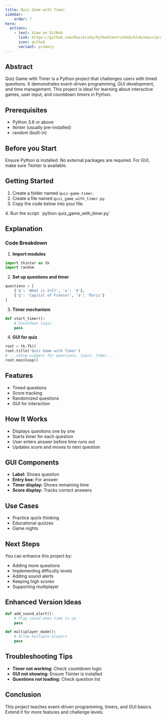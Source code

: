 ```yaml
---
title: Quiz Game with Timer
sidebar:
    order: 7
hero:
  actions:
    - text: View on GitHub
      link: https://github.com/Ravikisha/PythonCentralHub/blob/main/projects/intermediate/quiz_game_with_timer.py
      icon: github
      variant: primary
---
```


## Abstract
Quiz Game with Timer is a Python project that challenges users with timed questions. It demonstrates event-driven programming, GUI development, and time management. This project is ideal for learning about interactive games, user input, and countdown timers in Python.

## Prerequisites
- Python 3.6 or above
- tkinter (usually pre-installed)
- random (built-in)

## Before you Start
Ensure Python is installed. No external packages are required. For GUI, make sure Tkinter is available.

## Getting Started
1. Create a folder named `quiz-game-timer`.
2. Create a file named `quiz_game_with_timer.py`.
3. Copy the code below into your file.
<FileCode file="projects/intermediate/quiz_game_with_timer.py" lang="python" title="Quiz Game with Timer" />
4. Run the script: `python quiz_game_with_timer.py`

## Explanation

### Code Breakdown
1. **Import modules**
```python
import tkinter as tk
import random
```
2. **Set up questions and timer**
```python
questions = [
    {'q': 'What is 2+2?', 'a': '4'},
    {'q': 'Capital of France?', 'a': 'Paris'}
]
```
3. **Timer mechanism**
```python
def start_timer():
    # Countdown logic
    pass
```
4. **GUI for quiz**
```python
root = tk.Tk()
root.title('Quiz Game with Timer')
# ...setup widgets for questions, input, timer...
root.mainloop()
```

## Features
- Timed questions
- Score tracking
- Randomized questions
- GUI for interaction

## How It Works
- Displays questions one by one
- Starts timer for each question
- User enters answer before time runs out
- Updates score and moves to next question

## GUI Components
- **Label:** Shows question
- **Entry box:** For answer
- **Timer display:** Shows remaining time
- **Score display:** Tracks correct answers

## Use Cases
- Practice quick thinking
- Educational quizzes
- Game nights

## Next Steps
You can enhance this project by:
- Adding more questions
- Implementing difficulty levels
- Adding sound alerts
- Keeping high scores
- Supporting multiplayer

## Enhanced Version Ideas
```python
def add_sound_alert():
    # Play sound when time is up
    pass

def multiplayer_mode():
    # Allow multiple players
    pass
```

## Troubleshooting Tips
- **Timer not working:** Check countdown logic
- **GUI not showing:** Ensure Tkinter is installed
- **Questions not loading:** Check question list

## Conclusion
This project teaches event-driven programming, timers, and GUI basics. Extend it for more features and challenge levels.
